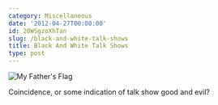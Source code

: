 ```yaml
---
category: Miscellaneous
date: '2012-04-27T00:00:00'
id: 20WSgzoXhTan
slug: /black-and-white-talk-shows
title: Black And White Talk Shows
type: post
---
```


![My Father's Flag](/images/aws-20120427--1127-01)

Coincidence, or some indication of talk show good and evil?